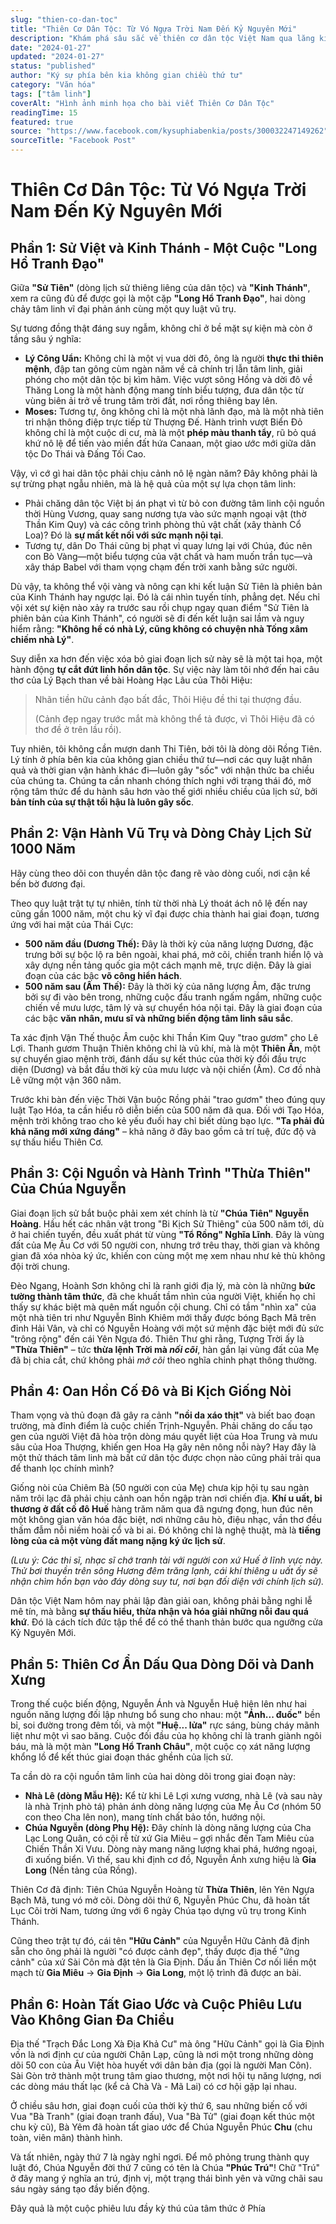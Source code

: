 ```yaml
---
slug: "thien-co-dan-toc"
title: "Thiên Cơ Dân Tộc: Từ Vó Ngựa Trời Nam Đến Kỷ Nguyên Mới"
description: "Khám phá sâu sắc về thiên cơ dân tộc Việt Nam qua lăng kính lịch sử và triết lý. Từ sự tương đồng giữa Sử Việt và Kinh Thánh đến hành trình 1000 năm vận hành vũ trụ và dòng chảy lịch sử."
date: "2024-01-27"
updated: "2024-01-27"
status: "published"
author: "Ký sự phía bên kia không gian chiều thứ tư"
category: "Văn hóa"
tags: ["tâm linh"]
coverAlt: "Hình ảnh minh họa cho bài viết Thiên Cơ Dân Tộc"
readingTime: 15
featured: true
source: "https://www.facebook.com/kysuphiabenkia/posts/300032247149262"
sourceTitle: "Facebook Post"
---
```


# Thiên Cơ Dân Tộc: Từ Vó Ngựa Trời Nam Đến Kỷ Nguyên Mới

## **Phần 1: Sử Việt và Kinh Thánh - Một Cuộc "Long Hổ Tranh Đạo"**

Giữa **"Sử Tiên"** (dòng lịch sử thiêng liêng của dân tộc) và **"Kinh Thánh"**, xem ra cũng đủ để được gọi là một cặp **"Long Hổ Tranh Đạo"**, hai dòng chảy tâm linh vĩ đại phản ánh cùng một quy luật vũ trụ.

Sự tương đồng thật đáng suy ngẫm, không chỉ ở bề mặt sự kiện mà còn ở tầng sâu ý nghĩa:

*   **Lý Công Uẩn:** Không chỉ là một vị vua dời đô, ông là người **thực thi thiên mệnh**, đập tan gông cùm ngàn năm về cả chính trị lẫn tâm linh, giải phóng cho một dân tộc bị kìm hãm. Việc vượt sông Hồng và dời đô về Thăng Long là một hành động mang tính biểu tượng, đưa dân tộc từ vùng biên ải trở về trung tâm trời đất, nơi rồng thiêng bay lên.
*   **Moses:** Tương tự, ông không chỉ là một nhà lãnh đạo, mà là một nhà tiên tri nhận thông điệp trực tiếp từ Thượng Đế. Hành trình vượt Biển Đỏ không chỉ là một cuộc di cư, mà là một **phép màu thanh tẩy**, rũ bỏ quá khứ nô lệ để tiến vào miền đất hứa Canaan, một giao ước mới giữa dân tộc Do Thái và Đấng Tối Cao.

Vậy, vì cớ gì hai dân tộc phải chịu cảnh nô lệ ngàn năm? Đây không phải là sự trừng phạt ngẫu nhiên, mà là hệ quả của một sự lựa chọn tâm linh:

*   Phải chăng dân tộc Việt bị án phạt vì từ bỏ con đường tâm linh cội nguồn thời Hùng Vương, quay sang nương tựa vào sức mạnh ngoại vật (thờ Thần Kim Quy) và các công trình phòng thủ vật chất (xây thành Cổ Loa)? Đó là **sự mất kết nối với sức mạnh nội tại**.
*   Tương tự, dân Do Thái cũng bị phạt vì quay lưng lại với Chúa, đúc nên con Bò Vàng—một biểu tượng của vật chất và ham muốn trần tục—và xây tháp Babel với tham vọng chạm đến trời xanh bằng sức người.

Dù vậy, ta không thể vội vàng và nông cạn khi kết luận Sử Tiên là phiên bản của Kinh Thánh hay ngược lại. Đó là cái nhìn tuyến tính, phẳng dẹt. Nếu chỉ vội xét sự kiện nào xảy ra trước sau rồi chụp ngay quan điểm "Sử Tiên là phiên bản của Kinh Thánh", có người sẽ đi đến kết luận sai lầm và nguy hiểm rằng: **"Không hề có nhà Lý, cũng không có chuyện nhà Tống xâm chiếm nhà Lý"**.

Suy diễn xa hơn đến việc xóa bỏ giai đoạn lịch sử này sẽ là một tai họa, một hành động **tự cắt đứt linh hồn dân tộc**. Sự việc này làm tôi nhớ đến hai câu thơ của Lý Bạch than về bài Hoàng Hạc Lâu của Thôi Hiệu:

> Nhãn tiền hữu cảnh đạo bất đắc,
> Thôi Hiệu đề thi tại thượng đầu.
>
> (Cảnh đẹp ngay trước mắt mà không thể tả được, vì Thôi Hiệu đã có thơ đề ở trên lầu rồi).

Tuy nhiên, tôi không cần mượn danh Thi Tiên, bởi tôi là dòng dõi Rồng Tiên. Lý tính ở phía bên kia của không gian chiều thứ tư—nơi các quy luật nhân quả và thời gian vận hành khác đi—luôn gây "sốc" với nhận thức ba chiều của chúng ta. Chúng ta cần nhanh chóng thích nghi với trạng thái đó, mở rộng tâm thức để du hành sâu hơn vào thế giới nhiều chiều của lịch sử, bởi **bản tính của sự thật tối hậu là luôn gây sốc**.

## **Phần 2: Vận Hành Vũ Trụ và Dòng Chảy Lịch Sử 1000 Năm**

Hãy cùng theo dõi con thuyền dân tộc đang rẽ vào dòng cuối, nơi cận kề bến bờ đương đại.

Theo quy luật trật tự tự nhiên, tính từ thời nhà Lý thoát ách nô lệ đến nay cũng gần 1000 năm, một chu kỳ vĩ đại được chia thành hai giai đoạn, tương ứng với hai mặt của Thái Cực:

*   **500 năm đầu (Dương Thế):** Đây là thời kỳ của năng lượng Dương, đặc trưng bởi sự bộc lộ ra bên ngoài, khai phá, mở cõi, chiến tranh hiển lộ và xây dựng nền tảng quốc gia một cách mạnh mẽ, trực diện. Đây là giai đoạn của các bậc **võ công hiển hách**.
*   **500 năm sau (Âm Thế):** Đây là thời kỳ của năng lượng Âm, đặc trưng bởi sự đi vào bên trong, những cuộc đấu tranh ngấm ngầm, những cuộc chiến về mưu lược, tâm lý và sự chuyển hóa nội tại. Đây là giai đoạn của các bậc **văn nhân, mưu sĩ và những biến động tâm linh sâu sắc**.

Ta xác định Vận Thế thuộc Âm cuộc khi Thần Kim Quy "trao gươm" cho Lê Lợi. Thanh gươm Thuận Thiên không chỉ là vũ khí, mà là một **Thiên Ấn**, một sự chuyển giao mệnh trời, đánh dấu sự kết thúc của thời kỳ đối đầu trực diện (Dương) và bắt đầu thời kỳ của mưu lược và nội chiến (Âm). Cơ đồ nhà Lê vững một vận 360 năm.

Trước khi bàn đến việc Thời Vận buộc Rồng phải "trao gươm" theo đúng quy luật Tạo Hóa, ta cần hiểu rõ diễn biến của 500 năm đã qua. Đối với Tạo Hóa, mệnh trời không trao cho kẻ yếu đuối hay chỉ biết dùng bạo lực. **"Ta phải đủ khả năng mới xứng đáng"** – khả năng ở đây bao gồm cả trí tuệ, đức độ và sự thấu hiểu Thiên Cơ.

## **Phần 3: Cội Nguồn và Hành Trình "Thừa Thiên" Của Chúa Nguyễn**

Giai đoạn lịch sử bắt buộc phải xem xét chính là từ **"Chúa Tiên" Nguyễn Hoàng**. Hầu hết các nhân vật trong "Bi Kịch Sử Thiêng" của 500 năm tới, dù ở hai chiến tuyến, đều xuất phát từ vùng **"Tổ Rồng" Nghĩa Lĩnh**. Đây là vùng đất của Mẹ Âu Cơ với 50 người con, nhưng trớ trêu thay, thời gian và không gian đã xóa nhòa ký ức, khiến con cùng một mẹ xem nhau như kẻ thù không đội trời chung.

Đèo Ngang, Hoành Sơn không chỉ là ranh giới địa lý, mà còn là những **bức tường thành tâm thức**, đã che khuất tầm nhìn của người Việt, khiến họ chỉ thấy sự khác biệt mà quên mất nguồn cội chung. Chỉ có tầm "nhìn xa" của một nhà tiên tri như Nguyễn Bỉnh Khiêm mới thấy được bóng Bạch Mã trên đỉnh Hải Vân, và chỉ có Nguyễn Hoàng với một sứ mệnh đặc biệt mới đủ sức "trông rộng" đến cái Yên Ngựa đó. Thiên Thư ghi rằng, Tượng Trời ấy là **"Thừa Thiên"** – tức **thừa lệnh Trời mà *nối cõi***, hàn gắn lại vùng đất của Mẹ đã bị chia cắt, chứ không phải *mở cõi* theo nghĩa chinh phạt thông thường.

## **Phần 4: Oan Hồn Cố Đô và Bi Kịch Giống Nòi**

Tham vọng và thủ đoạn đã gây ra cảnh **"nồi da xáo thịt"** và biết bao đoạn trường, mà đỉnh điểm là cuộc chiến Trịnh-Nguyễn. Phải chăng do cấu tạo gen của người Việt đã hòa trộn dòng máu quyết liệt của Hoa Trung và mưu sâu của Hoa Thượng, khiến gen Hoa Hạ gây nên nông nỗi này? Hay đây là một thử thách tâm linh mà bất cứ dân tộc được chọn nào cũng phải trải qua để thanh lọc chính mình?

Giống nòi của Chiêm Bà (50 người con của Mẹ) chưa kịp hội tụ sau ngàn năm trôi lạc đã phải chịu cảnh oan hồn ngập tràn nơi chiến địa. **Khí u uất, bi thương ở đất cố đô Huế** hàng trăm năm qua đã ngưng đọng, hun đúc nên một không gian văn hóa đặc biệt, nơi những câu hò, điệu nhạc, vần thơ đều thấm đẫm nỗi niềm hoài cổ và bi ai. Đó không chỉ là nghệ thuật, mà là **tiếng lòng của cả một vùng đất mang nặng ký ức lịch sử**.

*(Lưu ý: Các thi sĩ, nhạc sĩ chớ tranh tài với người con xứ Huế ở lĩnh vực này. Thử bơi thuyền trên sông Hương đêm trăng lạnh, cái khí thiêng u uất ấy sẽ nhận chìm hồn bạn vào đáy dòng suy tư, nơi bạn đối diện với chính lịch sử).*

Dân tộc Việt Nam hôm nay phải lập đàn giải oan, không phải bằng nghi lễ mê tín, mà bằng **sự thấu hiểu, thừa nhận và hóa giải những nỗi đau quá khứ**. Đó là cách tích đức tập thể để có thể thanh thản bước qua ngưỡng cửa Kỷ Nguyên Mới.

## **Phần 5: Thiên Cơ Ẩn Dấu Qua Dòng Dõi và Danh Xưng**

Trong thế cuộc biến động, Nguyễn Ánh và Nguyễn Huệ hiện lên như hai nguồn năng lượng đối lập nhưng bổ sung cho nhau: một **"Ánh... đuốc"** bền bỉ, soi đường trong đêm tối, và một **"Huệ... lửa"** rực sáng, bùng cháy mãnh liệt như một vì sao băng. Cuộc đối đầu của họ không chỉ là tranh giành ngôi báu, mà là một màn **"Long Hổ Tranh Châu"**, một cuộc cọ xát năng lượng khổng lồ để kết thúc giai đoạn thác ghềnh của lịch sử.

Ta cần dò ra cội nguồn tâm linh của hai dòng dõi trong giai đoạn này:

*   **Nhà Lê (dòng Mẫu Hệ):** Kể từ khi Lê Lợi xưng vương, nhà Lê (và sau này là nhà Trịnh phò tá) phản ánh dòng năng lượng của Mẹ Âu Cơ (nhóm 50 con theo Cha lên non), mang tính chất bảo tồn, hướng nội.
*   **Chúa Nguyễn (dòng Phụ Hệ):** Đây chính là dòng năng lượng của Cha Lạc Long Quân, có cội rễ từ xứ Gia Miêu – gợi nhắc đến Tam Miêu của Chiến Thần Xi Vưu. Dòng này mang năng lượng khai phá, hướng ngoại, đi xuống biển. Vì thế, sau khi định cơ đồ, Nguyễn Ánh xưng hiệu là **Gia Long** (Nền tảng của Rồng).

Thiên Cơ đã định: Tiên Chúa Nguyễn Hoàng từ **Thừa Thiên**, lên Yên Ngựa Bạch Mã, tung vó mở cõi. Dòng dõi thứ 6, Nguyễn Phúc Chu, đã hoàn tất Lục Cõi trời Nam, tương ứng với 6 ngày Chúa tạo dựng vũ trụ trong Kinh Thánh.

Cũng theo trật tự đó, cái tên **"Hữu Cảnh"** của Nguyễn Hữu Cảnh đã định sẵn cho ông phải là người "có được cảnh đẹp", thấy được địa thế "ứng cảnh" của xứ Sài Côn mà đặt tên là Gia Định. Dấu ấn Thiên Cơ nối liền một mạch từ **Gia Miêu** -> **Gia Định** -> **Gia Long**, một lộ trình đã được an bài.

## **Phần 6: Hoàn Tất Giao Ước và Cuộc Phiêu Lưu Vào Không Gian Đa Chiều**

Địa thế "Trạch Đắc Long Xà Địa Khả Cư" mà ông "Hữu Cảnh" gọi là Gia Định vốn là nơi định cư của người Chân Lạp, cũng là nơi một trong những dòng dõi 50 con của Âu Việt hòa huyết với dân bản địa (gọi là người Man Côn). Sài Gòn trở thành một trung tâm giao thương, một nơi hội tụ năng lượng, nơi các dòng máu thất lạc (kể cả Chà Và - Mã Lai) có cơ hội gặp lại nhau.

Ở chiều sâu hơn, giai đoạn cuối của thời kỳ thứ 6, sau những biến cố với Vua "Bà Tranh" (giai đoạn tranh đấu), Vua "Bà Tử" (giai đoạn kết thúc một chu kỳ cũ), Bà Yêm đã hoàn tất giao ước để Chúa Nguyễn Phúc **Chu** (chu toàn, viên mãn) thành hình.

Và tất nhiên, ngày thứ 7 là ngày nghỉ ngơi. Để mô phỏng trung thành quy luật đó, Chúa Nguyễn đời thứ 7 cũng có tên là Chúa **"Phúc Trú"**! Chữ "Trú" ở đây mang ý nghĩa an trú, định vị, một trạng thái bình yên và vững chãi sau sáu ngày sáng tạo đầy biến động.

Đây quả là một cuộc phiêu lưu đầy kỳ thú của tâm thức ở Phía